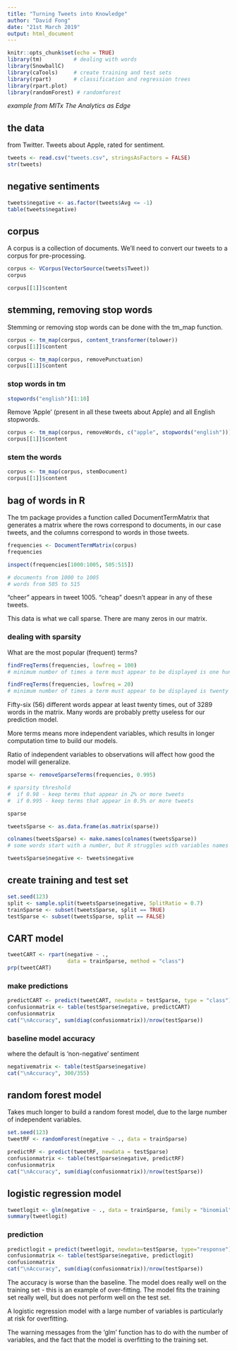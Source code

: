 ```yaml
---
title: "Turning Tweets into Knowledge"
author: "David Fong"
date: "21st March 2019"
output: html_document
---
```


```r
knitr::opts_chunk$set(echo = TRUE)
library(tm)          # dealing with words
library(SnowballC)
library(caTools)     # create training and test sets
library(rpart)       # classification and regression trees
library(rpart.plot)
library(randomForest) # randomforest
```
*example from MITx The Analytics as Edge*

## the data

from Twitter.
Tweets about Apple, rated for sentiment.

```r
tweets <- read.csv("tweets.csv", stringsAsFactors = FALSE)
str(tweets)
```

## negative sentiments

```r
tweets$negative <- as.factor(tweets$Avg <= -1)
table(tweets$negative)
```

## corpus

A corpus is a collection of documents. We'll need to convert our tweets to a corpus for pre-processing.

```r
corpus <- VCorpus(VectorSource(tweets$Tweet))
corpus

corpus[[1]]$content
```

## stemming, removing stop words

Stemming or removing stop words can be done with the tm_map function.

```r
corpus <- tm_map(corpus, content_transformer(tolower))
corpus[[1]]$content
```

```r
corpus <- tm_map(corpus, removePunctuation)
corpus[[1]]$content
```

### stop words in tm

```r
stopwords("english")[1:10]
```

Remove 'Apple' (present in all these tweets about Apple) and all English stopwords.

```r
corpus <- tm_map(corpus, removeWords, c("apple", stopwords("english")))
corpus[[1]]$content
```

### stem the words

```r
corpus <- tm_map(corpus, stemDocument)
corpus[[1]]$content
```

## bag of words in R

The tm package provides a function called
DocumentTermMatrix that generates a matrix where
the rows correspond to documents, in our case tweets,
and the columns correspond to words in those tweets.

```r
frequencies <- DocumentTermMatrix(corpus)
frequencies
```

```r
inspect(frequencies[1000:1005, 505:515])

# documents from 1000 to 1005
# words from 505 to 515
```

"cheer" appears in tweet 1005. "cheap" doesn't appear in any of these tweets.

This data is what we call sparse. There are many zeros in our matrix.

### dealing with sparsity

What are the most popular (frequent) terms?

```r
findFreqTerms(frequencies, lowfreq = 100)
# minimum number of times a term must appear to be displayed is one hundred
```

```r
findFreqTerms(frequencies, lowfreq = 20)
# minimum number of times a term must appear to be displayed is twenty
```

Fifty-six (56) different words appear at least twenty times, out of 3289 words in the matrix.
Many words are probably pretty useless for our prediction model.

More terms means more independent variables, which results in longer computation time to build our models.

Ratio of independent variables to observations will affect how good the model will generalize.

```r
sparse <- removeSparseTerms(frequencies, 0.995)

# sparsity threshold
#  if 0.98 - keep terms that appear in 2% or more tweets
#  if 0.995 - keep terms that appear in 0.5% or more tweets

sparse
```

```r
tweetsSparse <- as.data.frame(as.matrix(sparse))

colnames(tweetsSparse) <- make.names(colnames(tweetsSparse))
# some words start with a number, but R struggles with variables names that start with a number

tweetsSparse$negative <- tweets$negative
```

## create training and test set

```r
set.seed(123)
split <- sample.split(tweetsSparse$negative, SplitRatio = 0.7)
trainSparse <- subset(tweetsSparse, split == TRUE)
testSparse <- subset(tweetsSparse, split == FALSE)
```

## CART model

```r
tweetCART <- rpart(negative ~ .,
                   data = trainSparse, method = "class")
prp(tweetCART)
```

### make predictions

```r
predictCART <- predict(tweetCART, newdata = testSparse, type = "class")
confusionmatrix <- table(testSparse$negative, predictCART)
confusionmatrix
cat("\nAccuracy", sum(diag(confusionmatrix))/nrow(testSparse))
```

### baseline model accuracy

where the default is 'non-negative' sentiment
```r
negativematrix <- table(testSparse$negative)
cat("\nAccuracy", 300/355)
```

## random forest model

Takes much longer to build a random forest model, due to the large number of
independent variables.

```r
set.seed(123)
tweetRF <- randomForest(negative ~ ., data = trainSparse)
```

```r
predictRF <- predict(tweetRF, newdata = testSparse)
confusionmatrix <- table(testSparse$negative, predictRF)
confusionmatrix
cat("\nAccuracy", sum(diag(confusionmatrix))/nrow(testSparse))
```

## logistic regression model

```r
tweetlogit <- glm(negative ~ ., data = trainSparse, family = "binomial")
summary(tweetlogit)
```

### prediction

```r
predictlogit = predict(tweetlogit, newdata=testSparse, type="response")
confusionmatrix <- table(testSparse$negative, predictlogit)
confusionmatrix
cat("\nAccuracy", sum(diag(confusionmatrix))/nrow(testSparse))

```

The accuracy is worse than the baseline. The model does really well on the training set - this is an example of over-fitting. The model fits the training set really well, but does not perform well on the test set.

A logistic regression model with a large number of variables is particularly at risk for overfitting.

The warning messages from the 'glm' function has to do with the number of variables, and the fact that the model is overfitting to the training set.